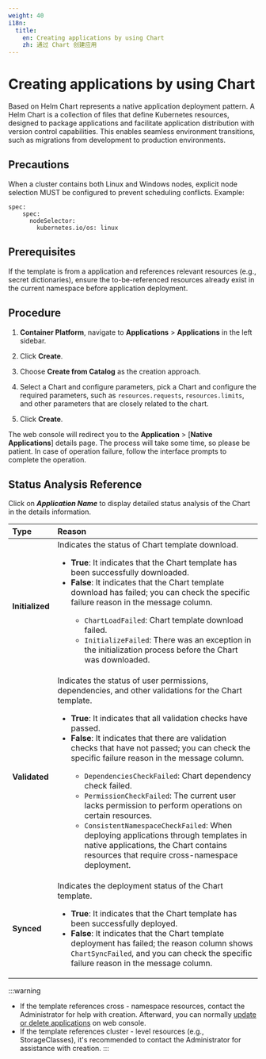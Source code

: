 ```yaml
---
weight: 40
i18n:
  title:
    en: Creating applications by using Chart
    zh: 通过 Chart 创建应用
---
```


# Creating applications by using Chart

Based on Helm Chart represents a native application deployment pattern. A Helm Chart is a collection of files that define Kubernetes resources, designed to package applications and facilitate application distribution with version control capabilities. This enables seamless environment transitions, such as migrations from development to production environments.

## Precautions

When a cluster contains both Linux and Windows nodes, explicit node selection MUST be configured to prevent scheduling conflicts. Example:

```
spec:
    spec:
      nodeSelector:
        kubernetes.io/os: linux
```

## Prerequisites
If the template is from a application and references relevant resources (e.g., secret dictionaries), ensure the to-be-referenced resources already exist in the current namespace before application deployment.

## Procedure

1. **Container Platform**, navigate to **Applications** > **Applications** in the left sidebar. 

2. Click **Create**.

3. Choose **Create from Catalog** as the creation approach.  

4. Select a Chart and configure parameters, pick a Chart and configure the required parameters, such as `resources.requests`, `resources.limits`, and other parameters that are closely related to the chart.

5. Click **Create**. 

The web console will redirect you to the **Application** > [**Native Applications**] details page. The process will take some time, so please be patient. In case of operation failure, follow the interface prompts to complete the operation.

## Status Analysis Reference

Click on ***Application Name*** to display detailed status analysis of the Chart in the details information.

| **Type** | **Reason** |
|:--------------------------|:--------------------------|
| **Initialized** | Indicates the status of Chart template download. <ul><li>**True**: It indicates that the Chart template has been successfully downloaded.</li><li>**False**: It indicates that the Chart template download has failed; you can check the specific failure reason in the message column.</li><ul><li>`ChartLoadFailed`: Chart template download failed.</li><li>`InitializeFailed`: There was an exception in the initialization process before the Chart was downloaded.</li></ul></ul>|
| **Validated**   | Indicates the status of user permissions, dependencies, and other validations for the Chart template. <ul><li>**True**: It indicates that all validation checks have passed.</li><li>**False**: It indicates that there are validation checks that have not passed; you can check the specific failure reason in the message column.</li><ul><li>`DependenciesCheckFailed`: Chart dependency check failed.</li><li>`PermissionCheckFailed`: The current user lacks permission to perform operations on certain resources.</li><li>`ConsistentNamespaceCheckFailed`: When deploying applications through templates in native applications, the Chart contains resources that require cross-namespace deployment.</li></ul></ul> |
| **Synced**      | Indicates the deployment status of the Chart template. <ul><li>**True**: It indicates that the Chart template has been successfully deployed.</li><li>**False**: It indicates that the Chart template deployment has failed; the reason column shows `ChartSyncFailed`, and you can check the specific failure reason in the message column.</li></ul> |

:::warning
- If the template references cross - namespace resources, contact the Administrator for help with creation. Afterward, you can normally [update or delete applications](../application_operation/chart_upgrade.mdx) on web console.
- If the template references cluster - level resources (e.g., StorageClasses), it's recommended to contact the Administrator for assistance with creation.
:::